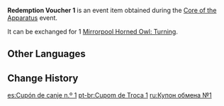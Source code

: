 {{Item Infobox
|id           = 101867
|image        = Item Redemption Voucher 1.png
|type         = Event Items
|group        = Redemption Vouchers
|description  = Used to redeem [[Mirrorpool Horned Owl: Turning]]
|source1      = [[Core of the Apparatus]] Event
|event        = Core of the Apparatus
}}
'''Redemption Voucher 1''' is an event item obtained during the [[Core of the Apparatus]] event.

It can be exchanged for 1 [[Mirrorpool Horned Owl: Turning]].

==Other Languages==
{{Other Languages
|default_hidden = 1
|en      = Redemption Voucher 1
|zhs     = 兑换券1号
|zhs_rm  = Duìhuàn-quàn Yī Hào
|zht     = 兌換券1號
|zht_rm  = Duìhuàn-quàn Yī Hào
|ja      = 引換券1
|ja_rm   = Hikikaeken Ichi
|ko      = 교환 쿠폰 1호
|ko_rm   = Gyohwan Kupon Ilho
|es      = Cupón de canje n.º 1
|fr      = Coupon d'échange 1
|ru      = Купон обмена №1
|th      = คูปองแลกรับหมายเลข 1
|th_rm   = 
|vi      = Phiếu Quà Tặng 1
|de      = Gutschein Nr.1
|id      = Kupon Penukaran 1
|pt      = Cupom de Troca 1
}}

==Change History==
{{Change History|2.7}}

[[es:Cupón de canje n.º 1]]
[[pt-br:Cupom de Troca 1]]
[[ru:Купон обмена №1]]